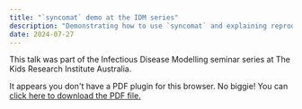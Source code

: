 ```yaml
---
title: "`syncomat` demo at the IDM series"
description: "Demonstrating how to use `syncomat` and explaining reproducible research at an Infectious Disease Modelling seminar series."
date: 2024-07-27
---
```


This talk was part of the Infectious Disease Modelling seminar series at The Kids Research Institute Australia.

```{=html}
<object data="2024-07-27-talk.pdf" type="application/pdf" width="100%" height="95%" style="min-height:100vh;">
    <p>It appears you don't have a PDF plugin for this browser.
    No biggie! You can <a href="2024-07-27-talk.pdf">click here to
    download the PDF file.</a></p>
</object>
```
